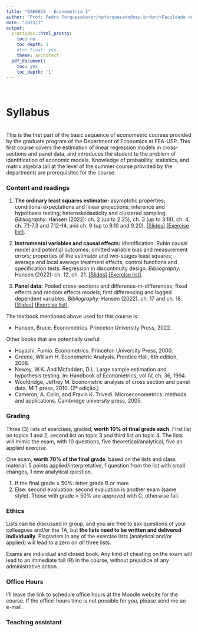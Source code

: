 ```yaml
---
title: "EAE6029 - Econometria I"
author: "Prof: Pedro Forquesato<br/>pforquesato@usp.br<br/>Faculdade de Economia, Administração e Contabilidade<br />Universidade de São Paulo"
date: "2023/1"
output:
  prettydoc::html_pretty:
    toc: no
    toc_depth: 1
    #toc_float: yes
    theme: architect
  pdf_document:
    toc: yes
    toc_depth: '1'
---
```


\

# Syllabus

\
This is the first part of the basic sequence of econometric courses provided by the graduate program of the Department of Economics at FEA-USP. This first course covers the estimation of linear regression models in cross-sections and panel data, and introduces the student to the problem of identification of economic models. Knowledge of probability, statistics, and matrix algebra (all at the level of the summer course provided by the department) are prerequisites for the course.


### Content and readings

1. **The ordinary least squares estimator:** asymptotic properties; conditional expectations and linear projections; inference and hypothesis testing; heteroskedasticity and clustered sampling. *Bibliography:* Hansen (2022): ch. 2 (up to 2.25), ch. 3 (up to 3.18), ch. 4, ch. 7.1-7.3 and 7.12-14, and ch. 9 (up to 9.10 and 9.20). [[Slides]](https://www.pedroforquesato.com/eae6029/eae6029-week-1.html) [[Exercise list]](https://www.pedroforquesato.com/files/eae6029-lista-1.html).

2. **Instrumental variables and causal effects:** identification: Rubin causal model and potential outcomes; omitted variable bias and measurement errors; properties of the estimator and two-stages least squares; average and local average treatment effects; control functions and specification tests. Regression in discontinuity design. *Bibliography:* Hansen (2022): ch. 12, ch. 21. [[Slides]](https://www.pedroforquesato.com/eae6029/eae6029-week-2.html) [[Exercise list]](https://www.pedroforquesato.com/files/eae6029-lista-2.html).

3. **Panel data:** Pooled cross-sections and difference-in-differences; fixed effects and random effects models; first differencing and lagged dependent variables. *Bibliography:* Hansen (2022). ch. 17 and ch. 18. [[Slides]](https://www.pedroforquesato.com/eae6029/eae6029-week-3.html) [[Exercise list]](https://www.pedroforquesato.com/files/eae6029-lista-3.html).

The textbook mentioned above used for this course is:

* Hansen, Bruce. Econometrics. Princeton University Press, 2022.

Other books that are potentially useful:

* Hayashi, Fumio. Econometrics. Princeton University Press, 2000.
* Greene, William H. Econometric Analysis. Prentice Hall, 6th edition, 2008.
* Newey, W.K. And Mcfadden, D.L. Large sample estimation and hypothesis testing. In: Handbook of Econometrics, vol IV, ch. 36, 1994.
* Wooldridge, Jeffrey M. Econometric analysis of cross section and panel data. MIT press, 2010. (2ª edição.)
* Cameron, A. Colin, and Pravin K. Trivedi. Microeconometrics: methods and applications. Cambridge university press, 2005.

### Grading

Three (3) lists of exercises, graded, **worth 10% of final grade each**. First list on topics 1 and 2, second list on topic 3 and third list on topic 4. The lists will mimic the exam, with 10 questions, five theoretical/analytical, five an applied exercise.

One exam, **worth 70% of the final grade**, based on the lists and class material: 5 points applied/interpretative, 1 question from the list with small changes, 1 new analytical question.

1. If the final grade $\geq$ 50%: letter grade B or more
3. Else: second evaluation: second evaluation is another exam (same style). Those with grade > 50% are approved with C; otherwise fail.

### Ethics

Lists can be discussed in group, and you are free to ask questions of your colleagues and/or the TA, but **the lists need to be written and delivered individually**. Plagiarism in any of the exercise lists (analytical and/or applied) will lead to a zero on *all* three lists.

Exams are individual and closed book. Any kind of cheating on the exam will lead to an immediate fail (R) in the course, without prejudice of any administrative action.

### Office Hours

I'll leave the link to schedule office hours at the Moodle website for the course. If the office-hours time is not possible for you, please send me an e-mail.

### Teaching assistant



\
